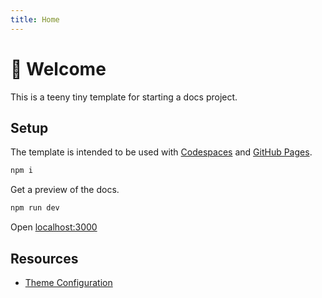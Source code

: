 ```yaml
---
title: Home
---
```


# 👋 Welcome

This is a teeny tiny template for starting a docs project.

## Setup

The template is intended to be used with [Codespaces](https://github.com/features/codespaces) and [GitHub Pages](https://docs.github.com/en/pages/getting-started-with-github-pages/configuring-a-publishing-source-for-your-github-pages-site).

```bash
npm i
```

Get a preview of the docs.

```bash
npm run dev
```

Open [localhost:3000](http://localhost:3000)

## Resources

- [Theme Configuration](https://nextra.site/docs/docs-theme/theme-configuration)
